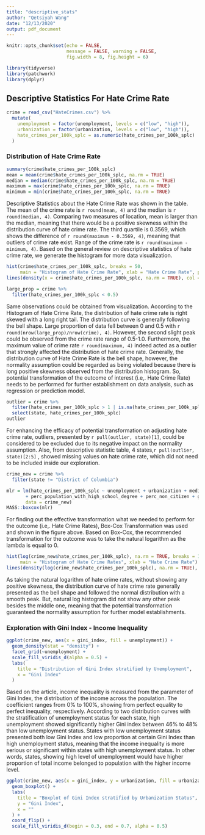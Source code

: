 ```yaml
---
title: "descriptive_stats"
author: "Qetsiyah Wang"
date: "12/13/2020"
output: pdf_document
---
```


```r
knitr::opts_chunk$set(echo = FALSE,
                      message = FALSE, warning = FALSE,
                      fig.width = 8, fig.height = 6)

library(tidyverse)
library(patchwork)
library(dplyr)
```

## Descriptive Statistics For Hate Crime Rate

```r
crime = read_csv("HateCrimes.csv") %>%
  mutate(
    unemployment = factor(unemployment, levels = c("low", "high")),
    urbanization = factor(urbanization, levels = c("low", "high")),
    hate_crimes_per_100k_splc = as.numeric(hate_crimes_per_100k_splc)
  )
```

### Distribution of Hate Crime Rate
```r
summary(crime$hate_crimes_per_100k_splc)
mean = mean(crime$hate_crimes_per_100k_splc, na.rm = TRUE)
median = median(crime$hate_crimes_per_100k_splc, na.rm = TRUE)
maximum = max(crime$hate_crimes_per_100k_splc, na.rm = TRUE)
minimum = min(crime$hate_crimes_per_100k_splc, na.rm = TRUE)

```

   Descriptive Statistics about the Hate Crime Rate was shown in the table. The mean of the crime rate is `r round(mean, 4)`  and the median is `r round(median, 4)`. Comparing two measures of location, mean is larger than the median, meaning that there would be a positive skewness within the distribution curve of hate crime rate. The third quartile is 0.3569, which shows the difference of `r round(maximum - 0.3569, 4)`, meaning that outliers of crime rate exist. Range of the crime rate is `r round(maximum - minimum, 4)`. Based on the general review on descriptive statistics of hate crime rate, we generate the histogram for more data visualization.

```r
hist(crime$hate_crimes_per_100k_splc, breaks = 50, 
     main = "Histogram of Hate Crime Rate", xlab = "Hate Crime Rate", probability = T)
lines(density(x = crime$hate_crimes_per_100k_splc, na.rm = TRUE), col = "red", lwt = 2)

large_prop = crime %>%
  filter(hate_crimes_per_100k_splc < 0.5)
```

  Same observations could be obtained from visualization. According to the Histogram of Hate Crime Rate, the distribution of hate crime rate is right skewed with a long right tail. The distribution curve is generally following the bell shape. Large proportion of data fell between 0 and 0.5 with `r round(nrow(large_prop)/nrow(crime), 4)`. However, the second slight peak could be observed from the crime rate range of 0.5-1.0. Furthermore, the maximum value of crime rate `r round(maximum, 4)` indeed acted as a outlier that strongly affected the distribution of hate crime rate. Generally, the distribution curve of Hate Crime Rate is the bell shape, however, the normality assumption could be regarded as being violated because there is long positive skewness observed from the distribution histogram. So, potential transformation of the outcome of interest (i.e,. Hate Crime Rate) needs to be performed for further establishment on data analysis, such as regression or prediction model. 

```r
outlier = crime %>%
  filter(hate_crimes_per_100k_splc > 1 | is.na(hate_crimes_per_100k_splc)) %>%
  select(state, hate_crimes_per_100k_splc)
outlier
```
  For enhancing the efficacy of potential transformation on adjusting hate crime rate, outliers, presented by `r pull(outlier, state)[1]`, could be considered to be excluded due to its negative impact on the normality assumption. Also, from descriptive statistic table, 4 states,`r pull(outlier, state)[2:5]` , showed missing values on hate crime rate, which did not need to be included inside our exploration.

```r
crime_new = crime %>%
  filter(state != "District of Columbia")

mlr = lm(hate_crimes_per_100k_splc ~ unemployment + urbanization + median_household_income
       + perc_population_with_high_school_degree + perc_non_citizen + gini_index + perc_non_white,
       data = crime_new)
MASS::boxcox(mlr)
```

  For finding out the effective transformation what we needed to perform for the outcome (i.e,. Hate Crime Rates), Box-Cox Transformation was used and shown in the figure above. Based on Box-Cox, the recommended transformation for the outcome was to take the natural logarithm as the lambda is equal to 0. 

```r
hist(log(crime_new$hate_crimes_per_100k_splc), na.rm = TRUE, breaks = 10, probability = T,
     main = "Histogram of Hate Crime Rates", xlab = "Hate Crime Rate")
lines(density(log(crime_new$hate_crimes_per_100k_splc), na.rm = TRUE), col = "red")
```
  
  As taking the natural logarithm of hate crime rates, without showing any positive skewness, the distribution curve of hate crime rate generally presented as the bell shape and followed the normal distribution with a smooth peak. But, natural log histogram did not show any other peak besides the middle one, meaning that the potential transformation guaranteed the normality assumption for further model establishments. 

### Exploration with Gini Index - Income Inequality

```r

ggplot(crime_new, aes(x = gini_index, fill = unemployment)) +
  geom_density(stat = "density") +
  facet_grid(~unemployment) +
  scale_fill_viridis_d(alpha = 0.5) +
  labs(
    title = "Distribution of Gini Index stratified by Unemployment",
    x = "Gini Index"
  )

```

  Based on the article, income inequality is measured from the parameter of Gini Index, the distribution of the income across the population. The coefficient ranges from 0% to 100%, showing from perfect equality to perfect inequality, respectively. According to two distribution curves with the stratification of unemployment status for each state, high unemployment showed significantly higher Gini index between 46% to 48% than low unemployment status. States with low unemployment status presented both low Gini Index and low proportion at certain Gini Index than high unemployment status, meaning that the income inequality is more serious or significant within states with high unemployment status. In other words, states, showing high level of unemployment would have higher proportion of total income belonged to population with the higher income level. 

```r

ggplot(crime_new, aes(x = gini_index, y = urbanization, fill = urbanization)) +
  geom_boxplot() +
  labs(
    title = "Boxplot of Gini Index stratified by Urbanization Status",
    y = "Gini Index",
    x = ""
  ) +
  coord_flip() +
  scale_fill_viridis_d(begin = 0.3, end = 0.7, alpha = 0.5)

```
  
  
  
  
  
  
  
  
  
  
  
  
  
